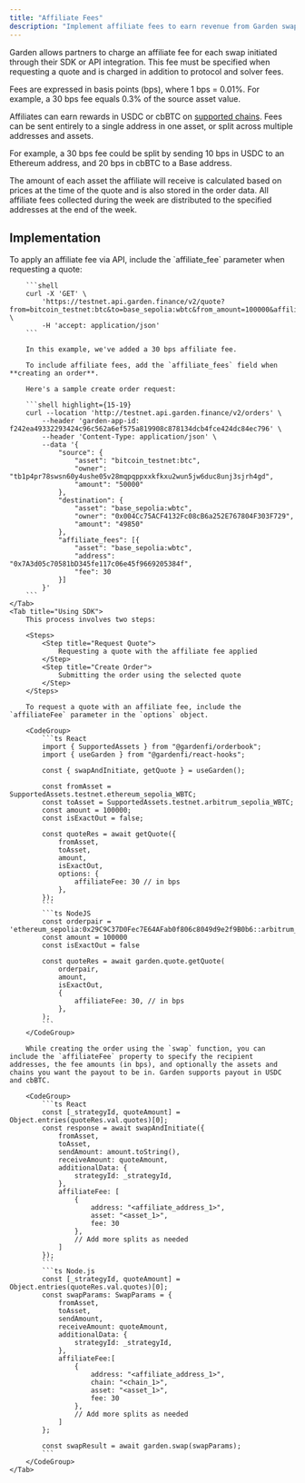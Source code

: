 ```yaml
---
title: "Affiliate Fees"
description: "Implement affiliate fees to earn revenue from Garden swaps through your integration"
---
```


Garden allows partners to charge an affiliate fee for each swap initiated through their SDK or API integration. This fee must be specified when requesting a quote and is charged in addition to protocol and solver fees.

<Info>
  Fees are expressed in basis points (bps), where 1 bps = 0.01%. For example, a 30 bps fee equals 0.3% of the source asset value.
</Info>

Affiliates can earn rewards in USDC or cbBTC on [supported chains](/developers/supported-chains). Fees can be sent entirely to a single address in one asset, or split across multiple addresses and assets.

For example, a 30 bps fee could be split by sending 10 bps in USDC to an Ethereum address, and 20 bps in cbBTC to a Base address.

<Note>
  The amount of each asset the affiliate will receive is calculated based on prices at the time of the quote and is also stored in the order data. All affiliate fees collected during the week are distributed to the specified addresses at the end of the week.
</Note>

## Implementation

<Tabs>
    <Tab title="Using API">
        To apply an affiliate fee via API, include the `affiliate_fee` parameter when requesting a quote:

        ```shell
        curl -X 'GET' \
            'https://testnet.api.garden.finance/v2/quote?from=bitcoin_testnet:btc&to=base_sepolia:wbtc&from_amount=100000&affiliate_fee=30' \
            -H 'accept: application/json'
        ```

        In this example, we've added a 30 bps affiliate fee.

        To include affiliate fees, add the `affiliate_fees` field when **creating an order**.

        Here's a sample create order request:

        ```shell highlight={15-19}
        curl --location 'http://testnet.api.garden.finance/v2/orders' \
            --header 'garden-app-id: f242ea49332293424c96c562a6ef575a819908c878134dcb4fce424dc84ec796' \
            --header 'Content-Type: application/json' \
            --data '{
                "source": {
                    "asset": "bitcoin_testnet:btc",
                    "owner": "tb1p4pr78swsn60y4ushe05v28mqpqppxxkfkxu2wun5jw6duc8unj3sjrh4gd",
                    "amount": "50000"
                },
                "destination": {
                    "asset": "base_sepolia:wbtc",
                    "owner": "0x004Cc75ACF4132Fc08cB6a252E767804F303F729",
                    "amount": "49850"
                },
                "affiliate_fees": [{
                    "asset": "base_sepolia:wbtc",
                    "address": "0x7A3d05c70581bD345fe117c06e45f9669205384f",
                    "fee": 30
                }]
            }'
        ```
    </Tab>
    <Tab title="Using SDK">
        This process involves two steps:

        <Steps>
            <Step title="Request Quote">
                Requesting a quote with the affiliate fee applied
            </Step>
            <Step title="Create Order">
                Submitting the order using the selected quote
            </Step>
        </Steps>

        To request a quote with an affiliate fee, include the `affiliateFee` parameter in the `options` object.

        <CodeGroup>
            ```ts React
            import { SupportedAssets } from "@gardenfi/orderbook";
            import { useGarden } from "@gardenfi/react-hooks";

            const { swapAndInitiate, getQuote } = useGarden();

            const fromAsset = SupportedAssets.testnet.ethereum_sepolia_WBTC;
            const toAsset = SupportedAssets.testnet.arbitrum_sepolia_WBTC;
            const amount = 100000;
            const isExactOut = false;

            const quoteRes = await getQuote({
                fromAsset,
                toAsset,
                amount,
                isExactOut,
                options: {
                    affiliateFee: 30 // in bps
                },
            });
            ```
            ```ts NodeJS
            const orderpair = 'ethereum_sepolia:0x29C9C37D0Fec7E64AFab0f806c8049d9e2f9B0b6::arbitrum_sepolia:0x795Dcb58d1cd4789169D5F938Ea05E17ecEB68cA'
            const amount = 100000
            const isExactOut = false

            const quoteRes = await garden.quote.getQuote(
                orderpair,
                amount,
                isExactOut,
                {
                    affiliateFee: 30, // in bps
                },
            );
            ```
        </CodeGroup>

        While creating the order using the `swap` function, you can include the `affiliateFee` property to specify the recipient addresses, the fee amounts (in bps), and optionally the assets and chains you want the payout to be in. Garden supports payout in USDC and cbBTC.

        <CodeGroup>
            ```ts React
            const [_strategyId, quoteAmount] = Object.entries(quoteRes.val.quotes)[0];
            const response = await swapAndInitiate({
                fromAsset,
                toAsset,
                sendAmount: amount.toString(),
                receiveAmount: quoteAmount,
                additionalData: {
                    strategyId: _strategyId,
                },
                affiliateFee: [
                    {
                        address: "<affiliate_address_1>",
                        asset: "<asset_1>",
                        fee: 30
                    },
                    // Add more splits as needed
                ]
            });
            ```
            ```ts Node.js
            const [_strategyId, quoteAmount] = Object.entries(quoteRes.val.quotes)[0];
            const swapParams: SwapParams = {
                fromAsset,
                toAsset,
                sendAmount,
                receiveAmount: quoteAmount,
                additionalData: {
                    strategyId: _strategyId,
                },
                affiliateFee:[
                    {
                        address: "<affiliate_address_1>",
                        chain: "<chain_1>",
                        asset: "<asset_1>",
                        fee: 30
                    },
                    // Add more splits as needed
                ]
            };

            const swapResult = await garden.swap(swapParams);
            ```
        </CodeGroup>
    </Tab>

</Tabs>

